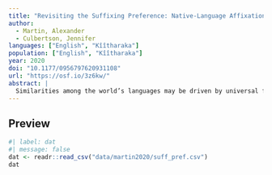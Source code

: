 ```yaml
---
title: "Revisiting the Suffixing Preference: Native-Language Affixation Patterns Influence Perception of Sequences"
author:
  - Martin, Alexander
  - Culbertson, Jennifer
languages: ["English", "Kîîtharaka"]
population: ["English", "Kîîtharaka"]
year: 2020
doi: "10.1177/0956797620931108"
url: "https://osf.io/3z6kw/"
abstract: |
  Similarities among the world’s languages may be driven by universal features of human cognition or perception. For example, in many languages, complex words are formed by adding suffixes to the ends of simpler words, but adding prefixes is much less common: Why might this be? Previous research suggests this is due to a domain-general perceptual bias: Sequences differing at their ends are perceived as more similar to each other than sequences differing at their beginnings. However, as is typical in psycholinguistic research, the evidence comes exclusively from one population—English speakers—who have extensive experience with suffixing. Here, we provided a much stronger test of this claim by investigating perceptual-similarity judgments in speakers of Kîîtharaka, a heavily prefixing Bantu language spoken in rural Kenya. We found that Kîîtharaka speakers (N = 72) showed the opposite judgments to English speakers (N = 51), which calls into question whether a universal bias in human perception can explain the suffixing preference in the world’s languages.
---
```


## Preview

```r
#| label: dat
#| message: false
dat <- readr::read_csv("data/martin2020/suff_pref.csv")
dat
```
